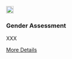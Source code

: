 <div class="grid-item" data-featured="false" data-tags="">
  <img src="/website_files/img/dataset.png" width="20px" height="20px">
  <h3>Gender Assessment</h3>
  <p>
<strong></strong>XXX
</p>
  <a href="" class="btn btn-outline-dark">More Details</a>
</div>